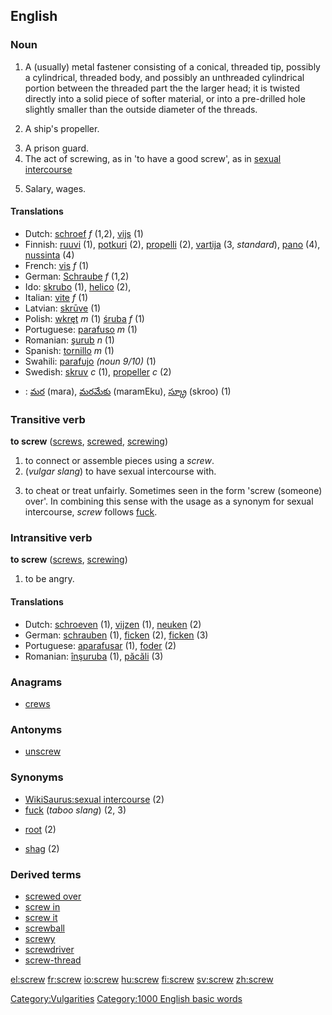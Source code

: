 ==English==

===Noun===
{{en-noun-reg}}

#A (usually) metal fastener consisting of a conical, threaded tip, possibly a cylindrical, threaded body, and possibly an unthreaded cylindrical portion between the threaded part the the larger head; it is twisted directly into a solid piece of softer material, or into a pre-drilled hole slightly smaller than the outside diameter of the threads.
# {{nautical}} A ship's propeller.
#A prison guard.
#The act of screwing, as in 'to have a good screw', as in [[sexual intercourse]]
# {{slang}} Salary, wages.

====Translations====
*Dutch: [[schroef]] ''f'' (1,2), [[vijs]] (1)
*Finnish: [[ruuvi]] (1), [[potkuri]] (2), [[propelli]] (2), [[vartija]] (3, ''standard''), [[pano#Finnish|pano]] (4), [[nussinta]] (4)
*French: [[vis]] ''f'' (1)
*German: [[Schraube]] ''f'' (1,2)
*Ido: [[skrubo]] (1), [[helico]] (2), 
*Italian: [[vite]] ''f'' (1)
*Latvian: [[skrūve]] {{f}} (1)
*Polish: [[wkręt]] ''m'' (1) [[śruba]] ''f'' (1)
*Portuguese: [[parafuso]] ''m'' (1)
*Romanian: [[şurub]] ''n'' (1)
*Spanish: [[tornillo]] ''m'' (1)
*Swahili: [[parafujo]] ''(noun 9/10)'' (1)
*Swedish: [[skruv]] ''c'' (1), [[propeller]] ''c'' (2)
*{{te}}: [[మర]] (mara), [[మరమేకు]] (maramEku), [[స్క్రూ]] (skroo) (1)

===Transitive verb===
'''to screw''' ([[screws]], [[screwed]], [[screwing]])

#to connect or assemble pieces using a ''screw''.
#(''vulgar slang'') to have sexual intercourse with.
# {{slang}} to cheat or treat unfairly. Sometimes seen in the form 'screw (someone) over'. In combining this sense with the usage as a synonym for sexual intercourse, ''screw'' follows [[fuck]].

===Intransitive verb===
'''to screw''' ([[screws]], [[screwing]])

#{{slang}} to be angry.

====Translations====
*Dutch: [[schroeven]] (1), [[vijzen]] (1), [[neuken]] (2)
*German: [[schrauben]] (1), [[ficken]] (2), [[ficken]] (3)
*Portuguese: [[aparafusar]] (1), [[foder]] (2)
*Romanian: [[înşuruba]] (1), [[păcăli]] (3)

===Anagrams===
*[[crews]]

===Antonyms===
*[[unscrew]]

===Synonyms===
*[[WikiSaurus:sexual intercourse]] (2)
*[[fuck]] (''taboo slang'') (2, 3)
* {{AU}} [[root]] (2)
* {{UK}} [[shag]] (2)

===Derived terms===
*[[screwed over]]
*[[screw in]]
*[[screw it]]
*[[screwball]]
*[[screwy]]
*[[screwdriver]]
*[[screw-thread]]


[[Category:Vulgarities]]
[[Category:1000 English basic words]]

[[el:screw]]
[[fr:screw]]
[[io:screw]]
[[hu:screw]]
[[fi:screw]]
[[sv:screw]]
[[zh:screw]]